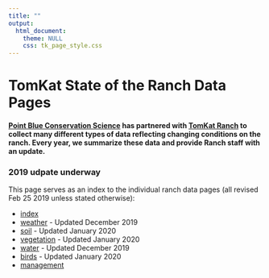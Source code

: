 ```yaml
---
title: ""
output: 
  html_document:
    theme: NULL
    css: tk_page_style.css
---
```


TomKat State of the Ranch Data Pages
=========================
#### [Point Blue Conservation Science](http://www.pointblue.org) has partnered with [TomKat Ranch](https://tomkatranch.org) to collect many different types of data reflecting changing conditions on the ranch. Every year, we summarize these data and provide Ranch staff with an update. {#intro}

### 2019 udpate underway

This page serves as an index to the individual ranch data pages (all revised Feb 25 2019 unless stated otherwise):

* [index](index.html)
* [weather](weather.html) - Updated December 2019
* [soil](soil.html) - Updated January 2020
* [vegetation](vegetation.html) - Updated January 2020
* [water](stream.html) - Updated December 2019
* [birds](birds.html) - Updated January 2020
* [management](mgmt.html)